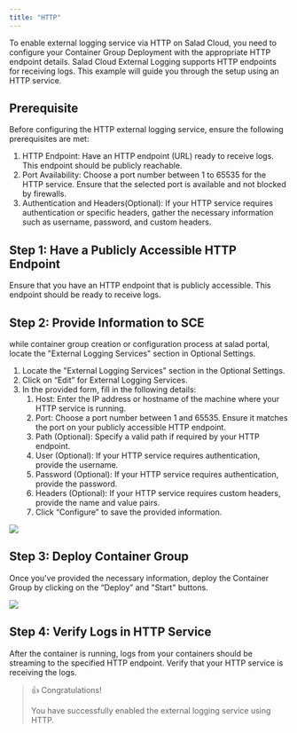 ```yaml
---
title: "HTTP"
---
```


To enable external logging service via HTTP on Salad Cloud, you need to configure your Container Group Deployment with the appropriate HTTP endpoint details. Salad Cloud External Logging supports HTTP endpoints for receiving logs. This example will guide you through the setup using an HTTP service.

## Prerequisite

Before configuring the HTTP external logging service, ensure the following prerequisites are met:

1. HTTP Endpoint: Have an HTTP endpoint (URL) ready to receive logs. This endpoint should be publicly reachable.
2. Port Availability: Choose a port number between 1 to 65535 for the HTTP service. Ensure that the selected port is available and not blocked by firewalls.
3. Authentication and Headers(Optional): If your HTTP service requires authentication or specific headers, gather the necessary information such as username, password, and custom headers.

## Step 1: Have a Publicly Accessible HTTP Endpoint

Ensure that you have an HTTP endpoint that is publicly accessible. This endpoint should be ready to receive logs.

## Step 2: Provide Information to SCE

while container group creation or configuration process at salad portal, locate the "External Logging Services" section in Optional Settings.

1. Locate the "External Logging Services" section in the Optional Settings.
2. Click on “Edit” for External Logging Services.
3. In the provided form, fill in the following details:
   1. Host: Enter the IP address or hostname of the machine where your HTTP service is running.
   2. Port: Choose a port number between 1 and 65535. Ensure it matches the port on your publicly accessible HTTP endpoint.
   3. Path (Optional): Specify a valid path if required by your HTTP endpoint.
   4. User (Optional): If your HTTP service requires authentication, provide the username.
   5. Password (Optional): If your HTTP service requires authentication, provide the password.
   6. Headers (Optional): If your HTTP service requires custom headers, provide the name and value pairs.
   7. Click “Configure” to save the provided information.

<img src="/container-engine/images/eec4c3f-image.png"/>


## Step 3: Deploy Container Group

Once you've provided the necessary information, deploy the Container Group by clicking on the “Deploy” and "Start" buttons.

<img src="/container-engine/images/2acf3d1-image (1).png"/>


## Step 4: Verify Logs in HTTP Service

After the container is running, logs from your containers should be streaming to the specified HTTP endpoint. Verify that your HTTP service is receiving the logs.

> 👍 Congratulations!
>
> You have successfully enabled the external logging service using HTTP.
